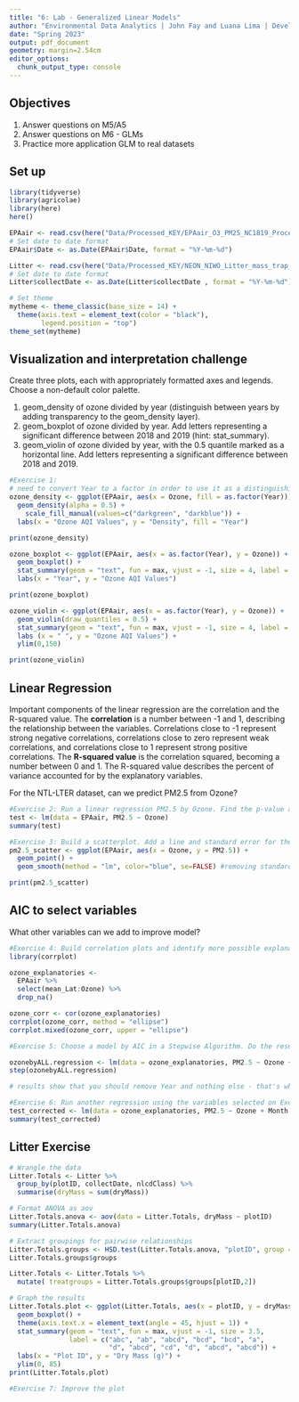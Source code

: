 ```yaml
---
title: "6: Lab - Generalized Linear Models"
author: "Environmental Data Analytics | John Fay and Luana Lima | Developed by Kateri Salk"
date: "Spring 2023"
output: pdf_document
geometry: margin=2.54cm
editor_options: 
  chunk_output_type: console
---
```


## Objectives
1. Answer questions on M5/A5
2. Answer questions on M6 - GLMs
3. Practice more application GLM to real datasets


## Set up
```r
library(tidyverse)
library(agricolae)   
library(here)
here()

EPAair <- read.csv(here("Data/Processed_KEY/EPAair_O3_PM25_NC1819_Processed.csv"), stringsAsFactors = TRUE)
# Set date to date format
EPAair$Date <- as.Date(EPAair$Date, format = "%Y-%m-%d")

Litter <- read.csv(here("Data/Processed_KEY/NEON_NIWO_Litter_mass_trap_Processed.csv"), stringsAsFactors = TRUE)
# Set date to date format
Litter$collectDate <- as.Date(Litter$collectDate , format = "%Y-%m-%d")

# Set theme
mytheme <- theme_classic(base_size = 14) +
  theme(axis.text = element_text(color = "black"), 
        legend.position = "top")
theme_set(mytheme)
```



## Visualization and interpretation challenge

Create three plots, each with appropriately formatted axes and legends. Choose a non-default color palette.

1. geom_density of ozone divided by year (distinguish between years by adding transparency to the geom_density layer).
2. geom_boxplot of ozone divided by year. Add letters representing a significant difference between 2018 and 2019 (hint: stat_summary). 
3. geom_violin of ozone divided by year, with the 0.5 quantile marked as a horizontal line. Add letters representing a significant difference between 2018 and 2019. 

```r
#Exercise 1:
# need to convert Year to a factor in order to use it as a distinguishing factor
ozone_density <- ggplot(EPAair, aes(x = Ozone, fill = as.factor(Year))) +
  geom_density(alpha = 0.5) + 
    scale_fill_manual(values=c("darkgreen", "darkblue")) +
  labs(x = "Ozone AQI Values", y = "Density", fill = "Year")

print(ozone_density)

ozone_boxplot <- ggplot(EPAair, aes(x = as.factor(Year), y = Ozone)) +
  geom_boxplot() +
  stat_summary(geom = "text", fun = max, vjust = -1, size = 4, label = c("a", "b")) +
  labs(x = "Year", y = "Ozone AQI Values")

print(ozone_boxplot)

ozone_violin <- ggplot(EPAair, aes(x = as.factor(Year), y = Ozone)) +
  geom_violin(draw_quantiles = 0.5) +
  stat_summary(geom = "text", fun = max, vjust = -1, size = 4, label = c("b", "a")) +
  labs (x = " ", y = "Ozone AQI Values") +
  ylim(0,150)

print(ozone_violin)
```

## Linear Regression

Important components of the linear regression are the correlation and the R-squared value. The **correlation** is a number between -1 and 1, describing the relationship between the variables. Correlations close to -1 represent strong negative correlations, correlations close to zero represent weak correlations, and correlations close to 1 represent strong positive correlations. The **R-squared value** is the correlation squared, becoming a number between 0 and 1. The R-squared value describes the percent of variance accounted for by the explanatory variables. 

For the NTL-LTER dataset, can we predict PM2.5 from Ozone?

```r

#Exercise 2: Run a linear regression PM2.5 by Ozone. Find the p-value and R-squared value. 
test <- lm(data = EPAair, PM2.5 ~ Ozone)
summary(test)

#Exercise 3: Build a scatterplot. Add a line and standard error for the linear regression. Add the regression equation to the plot
pm2.5_scatter <- ggplot(EPAair, aes(x = Ozone, y = PM2.5)) + 
  geom_point() + 
  geom_smooth(method = "lm", color="blue", se=FALSE) #removing standard error, aka the gray boundary

print(pm2.5_scatter)
```


## AIC to select variables

What other variables can we add to improve model?

```r

#Exercise 4: Build correlation plots and identify more possible explanatory variables to add to the regression.
library(corrplot)

ozone_explanatories <- 
  EPAair %>%
  select(mean_Lat:Ozone) %>%
  drop_na()

ozone_corr <- cor(ozone_explanatories)
corrplot(ozone_corr, method = "ellipse")
corrplot.mixed(ozone_corr, upper = "ellipse")

#Exercise 5: Choose a model by AIC in a Stepwise Algorithm. Do the results from AIC match the variables you selected on Exercise 4?

ozonebyALL.regression <- lm(data = ozone_explanatories, PM2.5 ~ Ozone + Year + Month + mean_Lng + mean_Lat)
step(ozonebyALL.regression)

# results show that you should remove Year and nothing else - that's what gives the lowest AIC

#Exercise 6: Run another regression using the variables selected on Exercise 6. Compare r-squared value with the one from Exercise 2. 
test_corrected <- lm(data = ozone_explanatories, PM2.5 ~ Ozone + Month + mean_Lng + mean_Lat)
summary(test_corrected)
```



## Litter Exercise

```r
# Wrangle the data
Litter.Totals <- Litter %>%
  group_by(plotID, collectDate, nlcdClass) %>%
  summarise(dryMass = sum(dryMass))

# Format ANOVA as aov
Litter.Totals.anova <- aov(data = Litter.Totals, dryMass ~ plotID)
summary(Litter.Totals.anova)

# Extract groupings for pairwise relationships
Litter.Totals.groups <- HSD.test(Litter.Totals.anova, "plotID", group = TRUE)
Litter.Totals.groups$groups

Litter.Totals <- Litter.Totals %>%
  mutate( treatgroups = Litter.Totals.groups$groups[plotID,2])

# Graph the results
Litter.Totals.plot <- ggplot(Litter.Totals, aes(x = plotID, y = dryMass)) +
  geom_boxplot() +
  theme(axis.text.x = element_text(angle = 45, hjust = 1)) +
  stat_summary(geom = "text", fun = max, vjust = -1, size = 3.5,
               label = c("abc", "ab", "abcd", "bcd", "bcd", "a", 
                         "d", "abcd", "cd", "d", "abcd", "abcd")) +
  labs(x = "Plot ID", y = "Dry Mass (g)") +
  ylim(0, 85)
print(Litter.Totals.plot)

```

```r
#Exercise 7: Improve the plot


```
